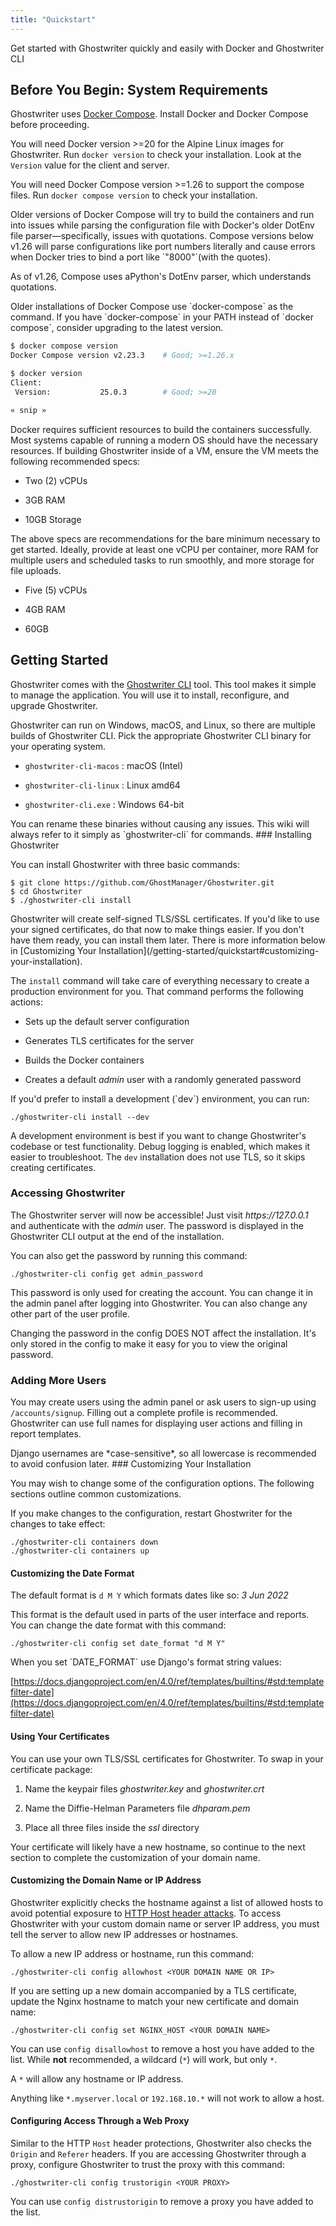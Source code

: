 ```yaml
---
title: "Quickstart"
---
```



Get started with Ghostwriter quickly and easily with Docker and Ghostwriter CLI

## Before You Begin: System Requirements

Ghostwriter uses [Docker Compose](https://docs.docker.com/compose/). Install Docker and Docker Compose before proceeding.

You will need Docker version >=20 for the Alpine Linux images for Ghostwriter. Run `docker version` to check your installation. Look at the `Version` value for the client and server.

You will need Docker Compose version >=1.26 to support the compose files. Run `docker compose version` to check your installation.

<Note>
Older versions of Docker Compose will try to build the containers and run into issues while parsing the configuration file with Docker's older DotEnv file parser—specifically, issues with quotations. Compose versions below v1.26 will parse configurations like port numbers literally and cause errors when Docker tries to bind a port like `"8000"`(with the quotes).

As of v1.26, Compose uses aPython's DotEnv parser, which understands quotations.
</Note>

<Info>
Older installations of Docker Compose use `docker-compose` as the command. If you have `docker-compose` in your PATH instead of `docker compose`, consider upgrading to the latest version.
</Info>

```bash
$ docker compose version
Docker Compose version v2.23.3    # Good; >=1.26.x

$ docker version
Client:
 Version:           25.0.3        # Good; >=20

« snip »
```

Docker requires sufficient resources to build the containers successfully. Most systems capable of running a modern OS should have the necessary resources. If building Ghostwriter inside of a VM, ensure the VM meets the following recommended specs:

* Two (2) vCPUs

* 3GB RAM

* 10GB Storage

The above specs are recommendations for the bare minimum necessary to get started. Ideally, provide at least one vCPU per container, more RAM for multiple users and scheduled tasks to run smoothly, and more storage for file uploads.

* Five (5) vCPUs

* 4GB RAM

* 60GB

## Getting Started

Ghostwriter comes with the [Ghostwriter CLI](https://github.com/GhostManager/Ghostwriter_CLI) tool. This tool makes it simple to manage the application. You will use it to install, reconfigure, and upgrade Ghostwriter.

Ghostwriter can run on Windows, macOS, and Linux, so there are multiple builds of Ghostwriter CLI. Pick the appropriate Ghostwriter CLI binary for your operating system.

* `ghostwriter-cli-macos` : macOS (Intel)

* `ghostwriter-cli-linux` : Linux amd64

* `ghostwriter-cli.exe` : Windows 64-bit

<Check>
You can rename these binaries without causing any issues. This wiki will always refer to it simply as `ghostwriter-cli` for commands.
</Check>
### Installing Ghostwriter

You can install Ghostwriter with three basic commands:

```
$ git clone https://github.com/GhostManager/Ghostwriter.git
$ cd Ghostwriter
$ ./ghostwriter-cli install
```
<Info>
Ghostwriter will create self-signed TLS/SSL certificates. If you'd like to use your signed certificates, do that now to make things easier. If you don't have them ready, you can install them later.
</Info>
There is more information below in [Customizing Your Installation](/getting-started/quickstart#customizing-your-installation).

The `install` command will take care of everything necessary to create a production environment for you. That command performs the following actions:

* Sets up the default server configuration

* Generates TLS certificates for the server

* Builds the Docker containers

* Creates a default *admin* user with a randomly generated password

<Check>
If you'd prefer to install a development (`dev`) environment, you can run:

`./ghostwriter-cli install --dev`

A development environment is best if you want to change Ghostwriter's codebase or test functionality. Debug logging is enabled, which makes it easier to troubleshoot. The `dev` installation does not use TLS, so it skips creating certificates.
</Check>
### Accessing Ghostwriter

The Ghostwriter server will now be accessible! Just visit *https\://127.0.0.1* and authenticate with the *admin* user. The password is displayed in the Ghostwriter CLI output at the end of the installation.

You can also get the password by running this command:

`./ghostwriter-cli config get admin_password`

<Check>
This password is only used for creating the account. You can change it in the admin panel after logging into Ghostwriter. You can also change any other part of the user profile.

Changing the password in the config DOES NOT affect the installation. It's only stored in the config to make it easy for you to view the original password.
</Check>
### Adding More Users

You may create users using the admin panel or ask users to sign-up using `/accounts/signup`. Filling out a complete profile is recommended. Ghostwriter can use full names for displaying user actions and filling in report templates.

<Note>
Django usernames are *case-sensitive*, so all lowercase is recommended to avoid confusion later.
</Note>
### Customizing Your Installation

You may wish to change some of the configuration options. The following sections outline common customizations.

If you make changes to the configuration, restart Ghostwriter for the changes to take effect:

```
./ghostwriter-cli containers down
./ghostwriter-cli containers up
```

#### Customizing the Date Format

The default format is `d M Y` which formats dates like so: *3 Jun 2022*

This format is the default used in parts of the user interface and reports. You can change the date format with this command:

`./ghostwriter-cli config set date_format "d M Y"`

<Info>
When you set `DATE_FORMAT` use Django's format string values:

[https://docs.djangoproject.com/en/4.0/ref/templates/builtins/#std:templatefilter-date](https://docs.djangoproject.com/en/4.0/ref/templates/builtins/#std:templatefilter-date)
</Info>

#### Using Your Certificates

You can use your own TLS/SSL certificates for Ghostwriter. To swap in your certificate package:

1. Name the keypair files *ghostwriter.key* and *ghostwriter.crt*

2. Name the Diffie-Helman Parameters file *dhparam.pem*

3. Place all three files inside the *ssl* directory

Your certificate will likely have a new hostname, so continue to the next section to complete the customization of your domain name.

#### Customizing the Domain Name or IP Address

Ghostwriter explicitly checks the hostname against a list of allowed hosts to avoid potential exposure to [HTTP Host header attacks](https://portswigger.net/web-security/host-header). To access Ghostwriter with your custom domain name or server IP address, you must tell the server to allow new IP addresses or hostnames.

To allow a new IP address or hostname, run this command:

`./ghostwriter-cli config allowhost <YOUR DOMAIN NAME OR IP>`

If you are setting up a new domain accompanied by a TLS certificate, update the Nginx hostname to match your new certificate and domain name:

`./ghostwriter-cli config set NGINX_HOST <YOUR DOMAIN NAME>`

You can use `config disallowhost` to remove a host you have added to the list.
<Note>
While **not** recommended, a wildcard (`*`) will work, but only `*`.

A `*` will allow any hostname or IP address.

Anything like `*.myserver.local` or `192.168.10.*` will not work to allow a host.
</Note>
#### Configuring Access Through a Web Proxy

Similar to the HTTP `Host` header protections, Ghostwriter also checks the `Origin` and `Referer` headers. If you are accessing Ghostwriter through a proxy, configure Ghostwriter to trust the proxy with this command:

`./ghostwriter-cli config trustorigin <YOUR PROXY>`

You can use `config distrustorigin` to remove a proxy you have added to the list.


